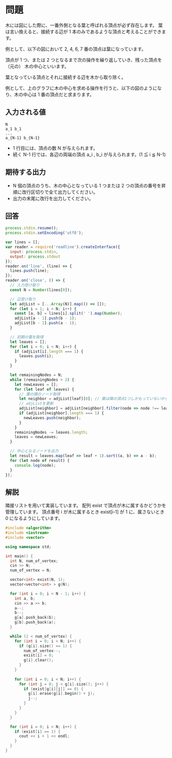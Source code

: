 # 問題
木には図にした際に、一番外側となる葉と呼ばれる頂点が必ず存在します。
葉は言い換えると、接続する辺が 1 本のみであるような頂点と考えることができます。

例として、以下の図において 2, 4, 6, 7 番の頂点は葉になっています。

頂点が 1 つ、または 2 つとなるまで次の操作を繰り返していき、残った頂点を（元の） 木の中心といいます。

葉となっている頂点とそれに接続する辺を木から取り除く。

例として、上のグラフに木の中心を求める操作を行うと、以下の図のようになり、木の中心は 1 番の頂点だと求まります。

## 入力される値
```
N
a_1 b_1
...
a_{N-1} b_{N-1}
```

- 1 行目には、頂点の数 N が与えられます。
- 続く N-1 行では、各辺の両端の頂点 a_i , b_i が与えられます。(1 ≦ i ≦ N-1)


## 期待する出力
- N 個の頂点のうち、木の中心となっている 1 つまたは 2 つの頂点の番号を昇順に改行区切りで全て出力してください。
- 出力の末尾に改行を出力してください。

## 回答
```js
process.stdin.resume();
process.stdin.setEncoding('utf8');

var lines = [];
var reader = require('readline').createInterface({
  input: process.stdin,
  output: process.stdout
});
reader.on('line', (line) => {
  lines.push(line);
});
reader.on('close', () => {
  // 入力受け取り
  const N = Number(lines[0]);

  // 辺受け取り
  let adjList = [...Array(N)].map(() => []);
  for (let i = 1; i < N; i++) {
    const [a, b] = lines[i].split(' ').map(Number);
    adjList[a - 1].push(b - 1);
    adjList[b - 1].push(a - 1);
  }

  // 初期の葉を取得
  let leaves = [];
  for (let i = 0; i < N; i++) {
    if (adjList[i].length === 1) {
      leaves.push(i);
    }
  }

  let remainingNodes = N;
  while (remainingNodes > 2) {
    let newLeaves = [];
    for (let leaf of leaves) {
      // 葉の隣のノード取得
      let neighbor = adjList[leaf][0]; // 葉は隣の頂点1つしかもっていないから[0]
      // adjListを更新
      adjList[neighbor] = adjList[neighbor].filter(node => node !== leaf);
      if (adjList[neighbor].length === 1) {
        newLeaves.push(neighbor);
      }
    }
    remainingNodes -= leaves.length;
    leaves = newLeaves;
  }

  // 中心となるノードを出力
  let result = leaves.map(leaf => leaf + 1).sort((a, b) => a - b);
  for (let node of result) {
    console.log(node);
  }
});
```


## 解説
隣接リストを用いて実装しています。
配列 exist で頂点が木に属するかどうかを管理しています。 頂点番号 i が木に属するとき exist[i-1] が 1 に、属さないとき 0 になるようにしています。
```cpp
#include <algorithm>
#include <iostream>
#include <vector>

using namespace std;

int main() {
  int N, num_of_vertex;
  cin >> N;
  num_of_vertex = N;

  vector<int> exist(N, 1);
  vector<vector<int> > g(N);

  for (int i = 0; i < N - 1; i++) {
    int a, b;
    cin >> a >> b;
    a--;
    b--;
    g[a].push_back(b);
    g[b].push_back(a);
  }

  while (2 < num_of_vertex) {
    for (int i = 0; i < N; i++) {
      if (g[i].size() == 1) {
        num_of_vertex--;
        exist[i] = 0;
        g[i].clear();
      }
    }
    
    for (int i = 0; i < N; i++) {
      for (int j = 0; j < g[i].size(); j++) {
        if (exist[g[i][j]] == 0) {
          g[i].erase(g[i].begin() + j);
          j--;
        }
      }
    }
  }

  for (int i = 0; i < N; i++) {
    if (exist[i] == 1) {
      cout << i + 1 << endl;
    }
  }
}

```